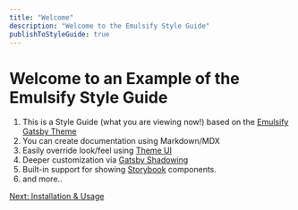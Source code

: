 ```yaml
---
title: "Welcome"
description: "Welcome to the Emulsify Style Guide"
publishToStyleGuide: true
---
```


# Welcome to an Example of the Emulsify Style Guide

1. This is a Style Guide (what you are viewing now!) based on the [Emulsify Gatsby Theme](https://www.npmjs.com/package/gatsby-theme-emulsify)
1. You can create documentation using Markdown/MDX
1. Easily override look/feel using [Theme UI](https://theme-ui.com/)
1. Deeper customization via [Gatsby Shadowing](https://www.gatsbyjs.org/docs/themes/shadowing/)
1. Built-in support for showing [Storybook](https://storybook.js.org/) components.
1. and more..

[Next: Installation & Usage](/0__getting-started/1__installation-&-usage/)
